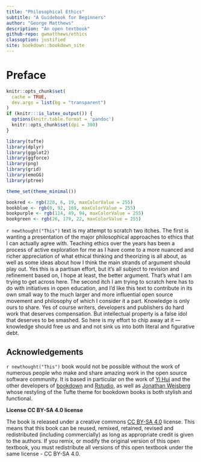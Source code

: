 ```yaml
--- 
title: "Philosophical Ethics"
subtitle: "A Guidebook for Beginners"
author: "George Matthews"
description: "An open textbook"
github-repo: gwmatthews/ethics
classoption: justified
site: bookdown::bookdown_site
---
```


# Preface {-}

```r
knitr::opts_chunk$set(
  cache = TRUE,
  dev.args = list(bg = "transparent")
)
if (knitr:::is_latex_output()) {
  options(knitr.table.format = 'pandoc')
  knitr::opts_chunk$set(dpi = 300)
}

library(tufte)
library(dplyr)
library(ggplot2)
library(ggforce)
library(png)
library(grid)
library(emoGG)
library(ptree)

theme_set(theme_minimal())

bookred <- rgb(228, 6, 19, maxColorValue = 255)
bookblue <- rgb(0, 92, 169, maxColorValue = 255)
bookpurple <- rgb(114, 49, 94, maxColorValue = 255)
bookgreen <- rgb(26, 179, 22, maxColorValue = 255)
```


`r newthought("This")` text is my attempt to scratch two itches. The first is wanting a presentation of the major philosophical approaches to ethics that I can actually agree with. Teaching ethics over the years has been a process of active exploration for me as I have come to a more nuanced and richer appreciation of what ethical thinking and theorizing is all about, as well as some ideas about how I think the main strands of argument should play out. Yes this is a partisan effort, but it’s all subject to revision and refinement based on, I hope at least, the better argument. That’s what I am trying to get across here. The second itch I am trying to scratch here has to do with initiatives in open education, and I’d like this text to contribute in its own small way to the much larger and more influential open source movement and philosophy of which I consider it a part. Knowledge is only ours to share. Yes of course writers, developers and publishers do hard work that deserves compensation. But intellectual property is a false idol that deserves to be smashed. So here is my effort to chip away at it — knowledge should free us and and not sink us into both literal and figurative debt.

## Acknowledgements {-}

`r newthought("This")` book would not be possible without the work of numerous people who make and share amazing work in the open source software community. It is based in particular on the work of [Yi Hui](https://github.com/yihui) and the other developers of [bookdown](https://github.com/rstudio/bookdown) and [Rstudio](https://rstudio.com/products/rstudio/), as well as [Jonathan Weisberg](https://github.com/jweisber) whose restyling of the Tufte theme for bookdown books is both stylish and functional. 

**License CC BY-SA 4.0 license**

The book is released under a creative commons [CC BY-SA 4.0](https://creativecommons.org/licenses/by-sa/4.0/) license. This means that this book can be reused, remixed, retained, revised and redistributed (including commercially) as long as appropriate credit is given to the authors. If you remix, or modify the original version of this open textbook, you must redistribute all versions of this open textbook under the same license - CC BY-SA 4.0.



